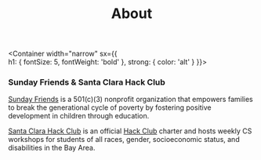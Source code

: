 
<Header sx={{ bg: 'primary' }} width="narrow">

# About

</Header>

<Container width="narrow"
  sx={{     
    h1: {
      fontSize: 5,
      fontWeight: 'bold'
    },
    strong: {
      color: 'alt'
    }
  }}>

### Sunday Friends & Santa Clara Hack Club

[Sunday Friends](https://www.sundayfriends.org/index1.html) is a 501(c)(3) nonprofit organization that empowers families to break 
the generational cycle of poverty by fostering positive development in children through education.  
  
[Santa Clara Hack Club](https://sites.google.com/view/schscode/home) is an official [Hack Club](https://hackclub.com/)
 charter and hosts
weekly CS workshops for students of all races, gender, socioeconomic status, and disabilities in the Bay Area.

</Container>
